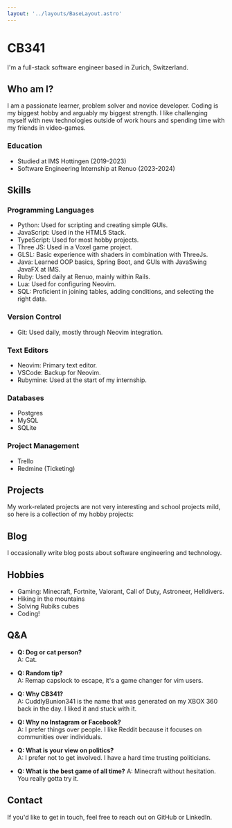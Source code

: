 ```yaml
---
layout: '../layouts/BaseLayout.astro'
---
```



# CB341

I'm a full-stack software engineer based in Zurich, Switzerland.

## Who am I?

I am a passionate learner, problem solver and novice developer. Coding is my biggest hobby and arguably my biggest strength. I like challenging myself with new technologies outside of work hours and spending time with my friends in video-games.

### Education

* Studied at IMS Hottingen (2019-2023)
* Software Engineering Internship at Renuo (2023-2024)

## Skills

### Programming Languages

* Python: Used for scripting and creating simple GUIs.
* JavaScript: Used in the HTML5 Stack.
* TypeScript: Used for most hobby projects.
* Three JS: Used in a Voxel game project.
* GLSL: Basic experience with shaders in combination with ThreeJs.
* Java: Learned OOP basics, Spring Boot, and GUIs with JavaSwing JavaFX at IMS.
* Ruby: Used daily at Renuo, mainly within Rails.
* Lua: Used for configuring Neovim.
* SQL: Proficient in joining tables, adding conditions, and selecting the right data.

### Version Control

* Git: Used daily, mostly through Neovim integration.

### Text Editors

* Neovim: Primary text editor.
* VSCode: Backup for Neovim.
* Rubymine: Used at the start of my internship.

### Databases

* Postgres
* MySQL
* SQLite

### Project Management

* Trello
* Redmine (Ticketing)

## Projects

My work-related projects are not very interesting and school projects mild, so here is a collection of my hobby projects:

<ProjectCardGrid />

## Blog

I occasionally write blog posts about software engineering and technology.

## Hobbies

* Gaming: Minecraft, Fortnite, Valorant, Call of Duty, Astroneer, Helldivers.
* Hiking in the mountains
* Solving Rubiks cubes
* Coding!

## Q&A

* **Q: Dog or cat person?**  
  A: Cat.

* **Q: Random tip?**  
  A: Remap capslock to escape, it's a game changer for vim users.

* **Q: Why CB341?**  
  A: CuddlyBunion341 is the name that was generated on my XBOX 360 back in the day. I liked it and stuck with it.

* **Q: Why no Instagram or Facebook?**  
  A: I prefer things over people. I like Reddit because it focuses on communities over individuals.

* **Q: What is your view on politics?**  
  A: I prefer not to get involved. I have a hard time trusting politicians.

* **Q: What is the best game of all time?**
  A: Minecraft without hesitation. You really gotta try it.

## Contact

If you'd like to get in touch, feel free to reach out on GitHub or LinkedIn.

